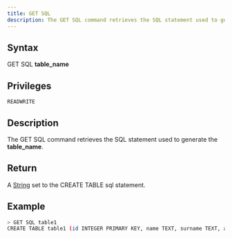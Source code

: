 ```yaml
---
title: GET SQL
description: The GET SQL command retrieves the SQL statement used to generate the table_name
---
```


## Syntax

GET SQL **table_name**

## Privileges

```
READWRITE
```

## Description

The GET SQL command retrieves the SQL statement used to generate the **table_name**.

## Return

A [String](https://github.com/sqlitecloud/sdk/blob/master/PROTOCOL.md) set to the CREATE TABLE sql statement.

## Example

```bash
> GET SQL table1
CREATE TABLE table1 (id INTEGER PRIMARY KEY, name TEXT, surname TEXT, age INTEGER);
```

